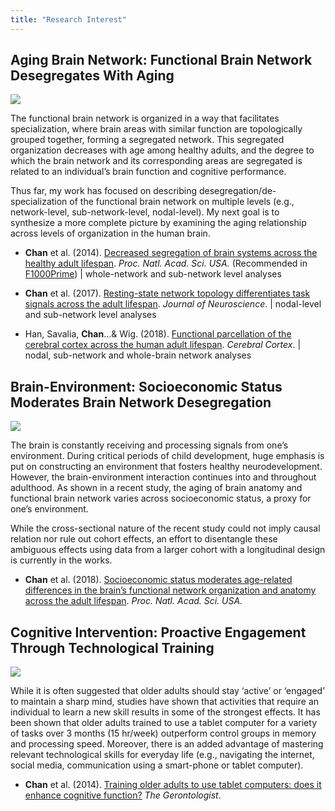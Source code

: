 ```yaml
---
title: "Research Interest"
---
```


## **Aging Brain Network: Functional Brain Network Desegregates With Aging**

![](images/paste-60AABD93.png)

The functional brain network is organized in a way that facilitates specialization, where brain areas with similar function are topologically grouped together, forming a segregated network. This segregated organization decreases with age among healthy adults, and the degree to which the brain network and its corresponding areas are segregated is related to an individual's brain function and cognitive performance.

Thus far, my work has focused on describing desegregation/de-specialization of the functional brain network on multiple levels (e.g., network-level, sub-network-level, nodal-level). My next goal is to synthesize a more complete picture by examining the aging relationship across levels of organization in the human brain.

-   **Chan** et al. (2014). [Decreased segregation of brain systems across the healthy adult lifespan](https://www.pnas.org/content/111/46/E4997.short). *Proc. Natl. Acad. Sci. USA.* (Recommended in [F1000Prime](https://f1000.com/prime/725223424)) \| whole-network and sub-network level analyses

-   **Chan** et al. (2017). [Resting-state network topology differentiates task signals across the adult lifespan](http://www.jneurosci.org/content/early/2017/02/07/JNEUROSCI.2406-16.2017). *Journal of Neuroscience*. \| nodal-level and sub-network level analyses

-   Han, Savalia, **Chan**...& Wig. (2018). [Functional parcellation of the cerebral cortex across the human adult lifespan](https://academic.oup.com/cercor/article/28/12/4403/5126789). *Cerebral Cortex*. \| nodal, sub-network and whole-brain network analyses

## **Brain-Environment: Socioeconomic Status Moderates Brain Network Desegregation**

![](images/paste-1B252159.png)

The brain is constantly receiving and processing signals from one's environment. During critical periods of child development, huge emphasis is put on constructing an environment that fosters healthy neurodevelopment. However, the brain-environment interaction continues into and throughout adulthood. As shown in a recent study, the aging of brain anatomy and functional brain network varies across socioeconomic status, a proxy for one's environment.

While the cross-sectional nature of the recent study could not imply causal relation nor rule out cohort effects, an effort to disentangle these ambiguous effects using data from a larger cohort with a longitudinal design is currently in the works.

-   **Chan** et al. (2018). [Socioeconomic status moderates age-related differences in the brain's functional network organization and anatomy across the adult lifespan](http://www.pnas.org/content/115/22/E5144.short). *Proc. Natl. Acad. Sci. USA.*

## **Cognitive Intervention: Proactive Engagement Through Technological Training**

![](images/paste-925340DC.png)

While it is often suggested that older adults should stay 'active' or 'engaged' to maintain a sharp mind, studies have shown that activities that require an individual to learn a new skill results in some of the strongest effects. It has been shown that older adults trained to use a tablet computer for a variety of tasks over 3 months (15 hr/week) outperform control groups in memory and processing speed. Moreover, there is an added advantage of mastering relevant technological skills for everyday life (e.g., navigating the internet, social media, communication using a smart-phone or tablet computer).

-   **Chan** et al. (2014). [Training older adults to use tablet computers: does it enhance cognitive function?](https://academic.oup.com/gerontologist/article/56/3/475/2605578) *The Gerontologist*.
